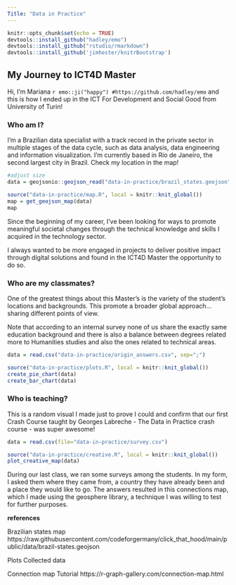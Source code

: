 ```yaml
---
Title: "Data in Practice"
---
```


```r
knitr::opts_chunk$set(echo = TRUE)
devtools::install_github("hadley/emo")
devtools::install_github("rstudio/rmarkdown")
devtools::install_github('jimhester/knitrBootstrap')
```


## My Journey to ICT4D Master
Hi, I'm Mariana `r emo::ji("happy") #https://github.com/hadley/emo` and this is how I ended up in the ICT For Development and Social Good from University of Turin!


### Who am I?
I'm a Brazilian data specialist with a track record in the private sector in multiple
stages of the data cycle, such as data analysis, data engineering and information visualization. I'm currently based in Rio de Janeiro, the second largest city in Brazil. Check my location in the map!

```r
#adjust size
data = geojsonio::geojson_read("data-in-practice/brazil_states.geojson")

source("data-in-practice/map.R", local = knitr::knit_global())
map = get_geojson_map(data)
map
```
Since the beginning of my career, I've been looking for ways to promote meaningful societal changes through the technical knowledge and skills I acquired in the technology sector.

I always wanted to be more engaged in projects to deliver positive impact through digital solutions and found in the ICT4D Master the opportunity to do so.


### Who are my classmates?
One of the greatest things about this Master's is the variety of the student's locations and backgrounds. This promote a broader global approach...sharing different points of view.

Note that according to an internal survey none of us share the exactly same education background and there is also a balance between degrees related more to Humanities studies and also the ones related to technical areas. 


```r
data = read.csv("data-in-practice/origin_answers.csv", sep=";")

source("data-in-practice/plots.R", local = knitr::knit_global())
create_pie_chart(data)
create_bar_chart(data)
```

### Who is teaching?
This is a random visual I made just to prove I could and confirm that our first Crash Course taught by Georges Labreche - The Data in Practice crash course -  was super awesome!

```r
data = read.csv(file="data-in-practice/survey.csv")

source("data-in-practice/creative.R", local = knitr::knit_global())
plot_creative_map(data)
```

During our last class, we ran some surveys among the students. In my form, I asked them where they came from, a country they have already been and a place they would like to go. The answers resulted in this connections map, which I made using the geosphere library, a technique I was willing to test for further purposes.


**references**


Brazilian states map https://raw.githubusercontent.com/codeforgermany/click_that_hood/main/public/data/brazil-states.geojson

Plots
Collected data

Connection map Tutorial
https://r-graph-gallery.com/connection-map.html



